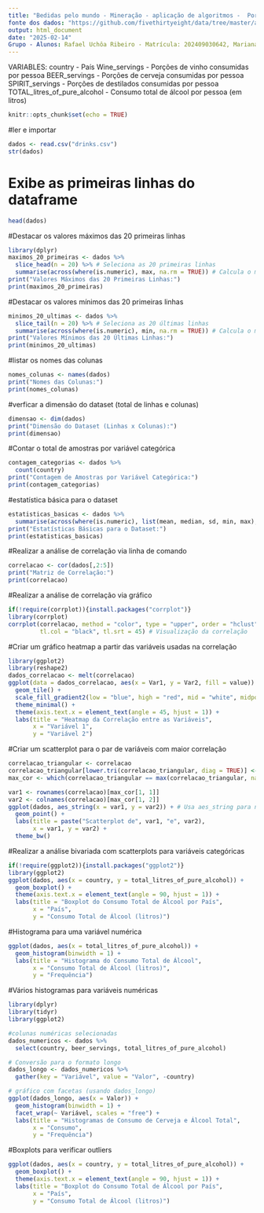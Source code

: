 ---
title: "Bedidas pelo mundo - Mineração - aplicação de algoritmos -  Porções médias por pessoa Fonte: Organização Mundial da Saúde, Sistema Global de Informação sobre Álcool e Saúde (GISAH), 2010"
fonte dos dados: "https://github.com/fivethirtyeight/data/tree/master/alcohol-consumption"
output: html_document
date: "2025-02-14"
Grupo - Alunos: Rafael Uchôa Ribeiro - Matrícula: 202409030642, Mariana, Bruno, Matheus e Anderson
---
VARIABLES:
country - País
Wine_servings - Porções de vinho consumidas por pessoa
BEER_servings - Porções de cerveja consumidas por pessoa
SPIRIT_servings - Porções de destilados consumidas por pessoa
TOTAL_litres_of_pure_alcohol - Consumo total de álcool por pessoa (em litros)

```{r setup, include=FALSE}
knitr::opts_chunk$set(echo = TRUE)
```


#ler e importar
```{r}
dados <- read.csv("drinks.csv")
str(dados)
```  

# Exibe as primeiras linhas do dataframe

```{r}
head(dados) 
```  

#Destacar os valores máximos das 20 primeiras linhas
```{r}
library(dplyr)
maximos_20_primeiras <- dados %>% 
  slice_head(n = 20) %>% # Seleciona as 20 primeiras linhas
  summarise(across(where(is.numeric), max, na.rm = TRUE)) # Calcula o máximo para colunas numéricas, ignorando NAs
print("Valores Máximos das 20 Primeiras Linhas:")
print(maximos_20_primeiras)

```

#Destacar os valores mínimos das 20 primeiras linhas
```{r}
minimos_20_ultimas <- dados %>% 
  slice_tail(n = 20) %>% # Seleciona as 20 últimas linhas
  summarise(across(where(is.numeric), min, na.rm = TRUE)) # Calcula o mínimo para colunas numéricas, ignorando NAs
print("Valores Mínimos das 20 Últimas Linhas:")
print(minimos_20_ultimas)

```  
#listar os nomes das colunas
```{r}  
nomes_colunas <- names(dados)
print("Nomes das Colunas:")
print(nomes_colunas)
```  

#verficar a dimensão do dataset (total de linhas e colunas)
```{r}
dimensao <- dim(dados)
print("Dimensão do Dataset (Linhas x Colunas):")
print(dimensao)
```  
#Contar o total de amostras por variável categórica
```{r}
contagem_categorias <- dados %>% 
  count(country)
print("Contagem de Amostras por Variável Categórica:")  
print(contagem_categorias)
```  
#estatística básica para o dataset
```{r}  

estatisticas_basicas <- dados %>% 
  summarise(across(where(is.numeric), list(mean, median, sd, min, max), na.rm = TRUE))
print("Estatísticas Básicas para o Dataset:")  
print(estatisticas_basicas)
```
#Realizar a análise de correlação via linha de comando
```{r}  
correlacao <- cor(dados[,2:5])
print("Matriz de Correlação:")
print(correlacao)
```  
#Realizar a análise de correlação via gráfico
```{r}  
if(!require(corrplot)){install.packages("corrplot")}
library(corrplot)
corrplot(correlacao, method = "color", type = "upper", order = "hclust", 
         tl.col = "black", tl.srt = 45) # Visualização da correlação
```  
#Criar um gráfico heatmap a partir das variáveis usadas na correlação
```{r}
library(ggplot2)
library(reshape2)
dados_correlacao <- melt(correlacao)
ggplot(data = dados_correlacao, aes(x = Var1, y = Var2, fill = value)) +
  geom_tile() +
  scale_fill_gradient2(low = "blue", high = "red", mid = "white", midpoint = 0) +
  theme_minimal() +
  theme(axis.text.x = element_text(angle = 45, hjust = 1)) +
  labs(title = "Heatmap da Correlação entre as Variáveis",
       x = "Variável 1",
       y = "Variável 2")
```
#Criar um scatterplot para o par de variáveis com maior correlação
```{r}
correlacao_triangular <- correlacao
correlacao_triangular[lower.tri(correlacao_triangular, diag = TRUE)] <- NA
max_cor <- which(correlacao_triangular == max(correlacao_triangular, na.rm = TRUE), arr.ind = TRUE)

var1 <- rownames(correlacao)[max_cor[1, 1]]
var2 <- colnames(correlacao)[max_cor[1, 2]]
ggplot(dados, aes_string(x = var1, y = var2)) + # Usa aes_string para nomes de variáveis
  geom_point() +
  labs(title = paste("Scatterplot de", var1, "e", var2),
       x = var1, y = var2) +
  theme_bw()
```
#Realizar a análise bivariada com scatterplots para variáveis categóricas
```{r}
if(!require(ggplot2)){install.packages("ggplot2")}
library(ggplot2)
ggplot(dados, aes(x = country, y = total_litres_of_pure_alcohol)) +
  geom_boxplot() +
  theme(axis.text.x = element_text(angle = 90, hjust = 1)) +
  labs(title = "Boxplot do Consumo Total de Álcool por País",
       x = "País",
       y = "Consumo Total de Álcool (litros)")
```
#Histograma para uma variável numérica
```{r}
ggplot(dados, aes(x = total_litres_of_pure_alcohol)) +
  geom_histogram(binwidth = 1) +
  labs(title = "Histograma do Consumo Total de Álcool",
       x = "Consumo Total de Álcool (litros)",
       y = "Frequência")
```
#Vários histogramas para variáveis numéricas
```{r}
library(dplyr)
library(tidyr)
library(ggplot2)

#colunas numéricas selecionadas
dados_numericos <- dados %>%
  select(country, beer_servings, total_litres_of_pure_alcohol)

# Conversão para o formato longo
dados_longo <- dados_numericos %>%
  gather(key = "Variável", value = "Valor", -country)

# gráfico com facetas (usando dados_longo)
ggplot(dados_longo, aes(x = Valor)) +
  geom_histogram(binwidth = 1) +
  facet_wrap(~ Variável, scales = "free") +
  labs(title = "Histogramas de Consumo de Cerveja e Álcool Total",
       x = "Consumo",
       y = "Frequência")
```
#Boxplots para verificar outliers
```{r}
ggplot(dados, aes(x = country, y = total_litres_of_pure_alcohol)) +
  geom_boxplot() +
  theme(axis.text.x = element_text(angle = 90, hjust = 1)) +
  labs(title = "Boxplot do Consumo Total de Álcool por País",
       x = "País",
       y = "Consumo Total de Álcool (litros)")

```

